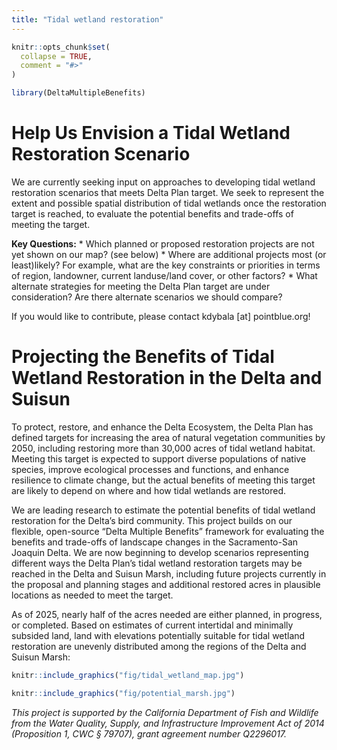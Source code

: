 ```yaml
---
title: "Tidal wetland restoration"
---
```


```r
knitr::opts_chunk$set(
  collapse = TRUE,
  comment = "#>"
)
```

```r
library(DeltaMultipleBenefits)
```

# Help Us Envision a Tidal Wetland Restoration Scenario

We are currently seeking input on approaches to developing tidal wetland restoration scenarios that meets Delta Plan target. We seek to represent the extent and possible spatial distribution of tidal wetlands once the restoration target is reached, to evaluate the potential benefits and trade-offs of meeting the target. 

__Key Questions:__
*	Which planned or proposed restoration projects are not yet shown on our map? (see below)
*	Where are additional projects most (or least)likely? For example, what are the key constraints or priorities in terms of region, landowner, current landuse/land cover, or other factors?
*	What alternate strategies for meeting the Delta Plan target are under consideration? Are there alternate scenarios we should compare?

If you would like to contribute, please contact kdybala [at] pointblue.org!


# Projecting the Benefits of Tidal Wetland Restoration in the Delta and Suisun

To protect, restore, and enhance the Delta Ecosystem, the Delta Plan has defined targets for increasing the area of natural vegetation communities by 2050, including restoring more than 30,000 acres of tidal wetland habitat. Meeting this target is expected to support diverse populations of native species, improve ecological processes and functions, and enhance resilience to climate change, but the actual benefits of meeting this target are likely to depend on where and how tidal wetlands are restored.

We are leading research to estimate the potential benefits of tidal wetland restoration for the Delta’s bird community. This project builds on our flexible, open-source “Delta Multiple Benefits” framework for evaluating the benefits and trade-offs of landscape changes in the Sacramento-San Joaquin Delta. We are now beginning to develop scenarios representing different ways the Delta Plan’s tidal wetland restoration targets may be reached in the Delta and Suisun Marsh, including future projects currently in the proposal and planning stages and additional restored acres in plausible locations as needed to meet the target.

As of 2025, nearly half of the acres needed are either planned, in progress, or completed. Based on estimates of current intertidal and minimally subsided land, land with elevations potentially suitable for tidal wetland restoration are unevenly distributed among the regions of the Delta and Suisun Marsh:

```r
knitr::include_graphics("fig/tidal_wetland_map.jpg")
```

```r
knitr::include_graphics("fig/potential_marsh.jpg")
```

*This project is supported by the California Department of Fish and Wildlife from the Water Quality, Supply, and Infrastructure Improvement Act of 2014 (Proposition 1, CWC § 79707), grant agreement number Q2296017.*
